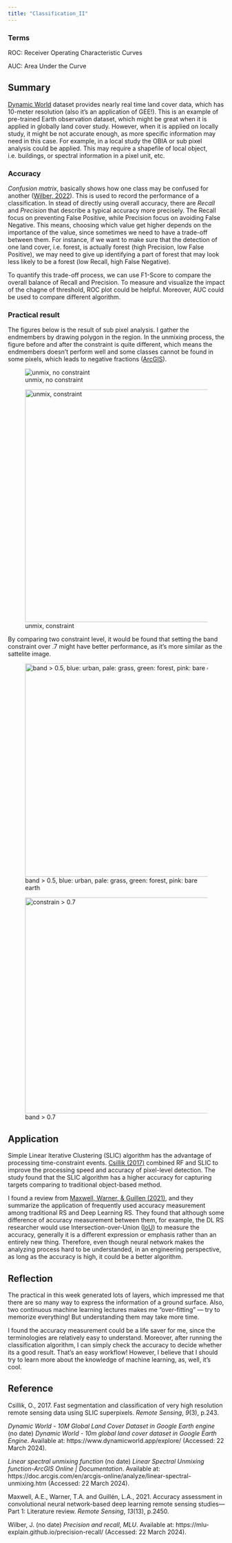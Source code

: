 ```yaml
---
title: "Classification_II"
---
```


### Terms

ROC: Receiver Operating Characteristic Curves

AUC: Area Under the Curve

## Summary

[Dynamic World](https://www.dynamicworld.app/explore) dataset provides nearly real time land cover data, which has 10-meter resolution (also it's an application of GEE!). This is an example of pre-trained Earth observation dataset, which might be great when it is applied in globally land cover study. However, when it is applied on locally study, it might be not accurate enough, as more specific information may need in this case. For example, in a local study the OBIA or sub pixel analysis could be applied. This may require a shapefile of local object, i.e. buildings, or spectral information in a pixel unit, etc.

### Accuracy

*Confusion matrix*, basically shows how one class may be confused for another ([Wilber, 2022](https://mlu-explain.github.io/precision-recall/)). This is used to record the performance of a classification. In stead of directly using overall accuracy, there are *Recall* and *Precision* that describe a typical accuracy more precisely. The Recall focus on preventing False Positive, while Precision focus on avoiding False Negative. This means, choosing which value get higher depends on the importance of the value, since sometimes we need to have a trade-off between them. For instance, if we want to make sure that the detection of one land cover, i.e. forest, is actually forest (high Precision, low False Positive), we may need to give up identifying a part of forest that may look less likely to be a forest (low Recall, high False Negative).

To quantify this trade-off process, we can use F1-Score to compare the overall balance of Recall and Precision. To measure and visualize the impact of the chagne of threshold, ROC plot could be helpful. Moreover, AUC could be used to compare different algorithm.

### Practical result

The figures below is the result of sub pixel analysis. I gather the endmembers by drawing polygon in the region. In the unmixing process, the figure before and after the constraint is quite different, which means the endmembers doesn't perform well and some classes cannot be found in some pixels, which leads to negative fractions ([ArcGIS](https://doc.arcgis.com/en/arcgis-online/analyze/linear-spectral-unmixing.htm)).

![unmix, no constraint](Screenshot 2024-03-20 at 02.05.57.png){fig-align="center"}

![unmix, constraint](Screenshot 2024-03-20 at 02.05.38.png){fig-align="center" width="540"}

By comparing two constraint level, it would be found that setting the band constraint over .7 might have better performance, as it's more similar as the sattelite image.

![band \> 0.5, blue: urban, pale: grass, green: forest, pink: bare earth](Screenshot 2024-03-20 at 00.04.24.png){fig-align="center" width="495"}

![band \> 0.7](Screenshot 2024-03-20 at 00.04.15.png){alt="constrain > 0.7" fig-align="center" width="501"}

## Application

Simple Linear Iterative Clustering (SLIC) algorithm has the advantage of processing time-constraint events. [Csillik (2017)](https://www.mdpi.com/2072-4292/9/3/243) combined RF and SLIC to improve the processing speed and accuracy of pixel-level detection. The study found that the SLIC algorithm has a higher accuracy for capturing targets comparing to traditional object-based method.

I found a review from [Maxwell, Warner, & Guillen (2021)](https://www.mdpi.com/2072-4292/13/13/2450), and they summarize the application of frequently used accuracy measurement among traditional RS and Deep Learning RS. They found that although some difference of accuracy measurement between them, for example, the DL RS researcher would use Intersection-over-Union ([IoU](https://stats.stackexchange.com/questions/273537/f1-dice-score-vs-iou)) to measure the accuracy, generally it is a different expression or emphasis rather than an entirely new thing. Therefore, even though neural network makes the analyzing process hard to be understanded, in an engineering perspective, as long as the accuracy is high, it could be a better algorithm.

## 

## Reflection

The practical in this week generated lots of layers, which impressed me that there are so many way to express the information of a ground surface. Also, two continuous machine learning lectures makes me "over-fitting" --- try to memorize everything! But understanding them may take more time.

I found the accuracy measurement could be a life saver for me, since the terminologies are relatively easy to understand. Moreover, after running the classification algorithm, I can simply check the accuracy to decide whether its a good result. That's an easy workflow! However, I believe that I should try to learn more about the knowledge of machine learning, as, well, it's cool.

## **Reference**

Csillik, O., 2017. Fast segmentation and classification of very high resolution remote sensing data using SLIC superpixels. *Remote Sensing*, *9*(3), p.243.

*Dynamic World - 10M Global Land Cover Dataset in Google Earth engine* (no date) *Dynamic World - 10m global land cover dataset in Google Earth Engine*. Available at: https://www.dynamicworld.app/explore/ (Accessed: 22 March 2024).

*Linear spectral unmixing function* (no date) *Linear Spectral Unmixing function-ArcGIS Online \| Documentation*. Available at: https://doc.arcgis.com/en/arcgis-online/analyze/linear-spectral-unmixing.htm (Accessed: 22 March 2024).

Maxwell, A.E., Warner, T.A. and Guillén, L.A., 2021. Accuracy assessment in convolutional neural network-based deep learning remote sensing studies---Part 1: Literature review. *Remote Sensing*, *13*(13), p.2450.

Wilber, J. (no date) *Precision and recall*, *MLU*. Available at: https://mlu-explain.github.io/precision-recall/ (Accessed: 22 March 2024).
